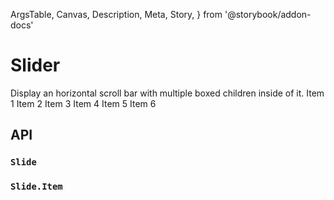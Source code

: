   ArgsTable,
  Canvas,
  Description,
  Meta,
  Story,
} from '@storybook/addon-docs'

<Meta title="Components/Data Display/Slider" component={Slider} />

# Slider

<Description>
  Display an horizontal scroll bar with multiple boxed children inside of it.
</Description>

<Canvas>
  <Story name="Basic">
    <Slider m={1}>
      <Slider.Item>Item 1</Slider.Item>
      <Slider.Item>Item 2</Slider.Item>
      <Slider.Item>Item 3</Slider.Item>
      <Slider.Item>Item 4</Slider.Item>
      <Slider.Item>Item 5</Slider.Item>
      <Slider.Item>Item 6</Slider.Item>
    </Slider>
  </Story>
</Canvas>

## API

### `Slide`

<ArgsTable of={Slider} />

### `Slide.Item`

<ArgsTable of={Item} />
